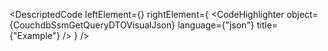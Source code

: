 
<DescriptedCode
  leftElement={<CouchdbSsmGetQueryDTODesc />}
  rightElement={
    <CodeHighlighter
      object={CouchdbSsmGetQueryDTOVisualJson}
      language={"json"}
      title={"Example"}
    />
  }
/>

